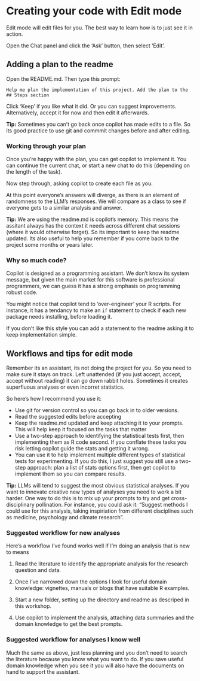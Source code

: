 # Creating your code with Edit mode

Edit mode will edit files for you. The best way to learn how is to just see it in action. 

Open the Chat panel and click the 'Ask' button, then select 'Edit'. 

## Adding a plan to the readme

Open the README.md. Then type this prompt: 

```
Help me plan the implementation of this project. Add the plan to the ## Steps section
```

Click 'Keep' if you like what it did. Or you can suggest improvements. Alternatively, accept it for now and then edit it afterwards. 

::: {.tip}
**Tip:** Sometimes you can't go back once copilot has made edits to a file. So its good practice to use git and commmit changes before and after editing. 
:::

### Working through your plan 

Once you're happy with the plan, you can get copilot to implement it. You can continue the current chat, or start a new chat to do this (depending on the length of the task). 

Now step through, asking copilot to create each file as you. 

At this point everyone's answers will diverge, as there is an element of randomness to the LLM's responses. We will compare as a class to see if everyone gets to a similar analysis and answer. 

::: {.tip}
**Tip:** We are using the readme.md is copilot's memory. This means the assitant always has the context it needs across different chat sessions (where it would otherwise forget). So its important to keep the readme updated. Its also useful to help you remember if you come back to the project some months or years later. 
:::

### Why so much code? 

Copilot is designed as a programming assistant. We don't know its system message, but given the main market for this software is professional programmers, we can guess it has a strong emphasis on programming robust code. 

You might notice that copilot tend to 'over-engineer' your R scripts. For instance, it has a tendancy to make an `if` statement to check if each new package needs installing, before loading it. 

If you don't like this style you can add a statement to the readme asking it to keep implementation simple. 

## Workflows and tips for edit mode 

Remember its an assistant, its not doing the project for you. So you need to make sure it stays on track. Left unattended (if you just accept, accept, accept without reading) it can go down rabbit holes. Sometimes it creates superfluous analyses or even incorret statistics. 

So here's how I recommend you use it: 

- Use git for version control so you can go back in to older versions. 
- Read the suggested edits before accepting
- Keep the readme.md updated and keep attaching it to your prompts. This will help keep it focused on the tasks that matter
- Use a two-step approach to identifying the statistical tests first, then implementing them as R code second. If you conflate these tasks you risk letting copilot guide the stats and getting it wrong. 
- You can use it to help implement multiple different types of statistical tests for experimenting. If you do this, I just suggest you still use a two-step approach: plan a list of stats options first, then get copilot to implement them so you can compare results. 

::: {.tip}
**Tip:** LLMs will tend to suggest the most obvious statistical analyses. If you want to innovate creative new types of analyses you need to work a bit harder. One way to do this is to mix up your prompts to try and get cross-disciplinary pollination. For instance, you could ask it: "Suggest methods I could use for this analysis, taking inspiriation from different disciplines such as medicine, psychology and climate research".
:::

### Suggested workflow for new analyses

Here's a workflow I've found works well if I'm doing an analysis that is new to means

1. Read the literature to identify the appropriate analysis for the research question and data. 

2. Once I've narrowed down the options I look for useful domain knowledge: vignettes, manuals or blogs that have suitable R examples. 

3. Start a new folder, setting up the directory and readme as descriped in this workshop. 

4. Use copilot to implement the analysis, attaching data summaries and the domain knowledge to get the best prompts. 

### Suggested workflow for analyses I know well

Much the same as above, just less planning and you don't need to search the literature because you know what you want to do. If you save useful domain knowledge when you see it you will also have the documents on hand to support the assistant. 